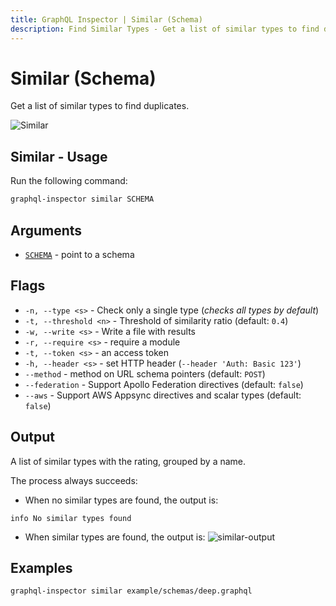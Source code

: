 ```yaml
---
title: GraphQL Inspector | Similar (Schema)
description: Find Similar Types - Get a list of similar types to find duplicates.
---
```


# Similar (Schema)

Get a list of similar types to find duplicates.

![Similar](/assets/img/cli/similar.jpg)

## Similar - Usage

Run the following command:

```sh
graphql-inspector similar SCHEMA
```

## Arguments

- [`SCHEMA`](../api/schema) - point to a schema

## Flags

- `-n, --type <s>` - Check only a single type (_checks all types by default_)
- `-t, --threshold <n>` - Threshold of similarity ratio (default: `0.4`)
- `-w, --write <s>` - Write a file with results
- `-r, --require <s>` - require a module
- `-t, --token <s>` - an access token
- `-h, --header <s>` - set HTTP header (`--header 'Auth: Basic 123'`)
- `--method` - method on URL schema pointers (default: `POST`)
- `--federation` - Support Apollo Federation directives (default: `false`)
- `--aws` - Support AWS Appsync directives and scalar types (default: `false`)

## Output

A list of similar types with the rating, grouped by a name.

The process always succeeds:

- When no similar types are found, the output is:

```
info No similar types found
```

- When similar types are found, the output is: ![similar-output](/assets/img/similar-output.png)

## Examples

```sh
graphql-inspector similar example/schemas/deep.graphql
```
